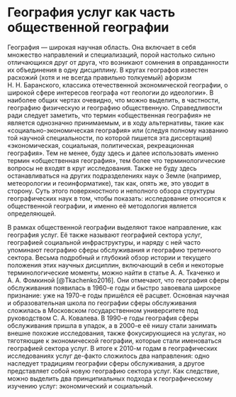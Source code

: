 # География услуг как часть общественной географии

География — широкая научная область. Она включает в себя множество направлений и специализаций, порой настолько сильно отличающихся друг от друга, что возникают сомнения в оправданности их объединения в одну дисциплину. В кругах географов известен расхожий (хотя и не всегда правильно толкуемый) афоризм Н. Н. Баранского, классика отечественной экономической географии, о широкой сфере интересов географа «от геологии до идеологии». В наиболее общих чертах очевидно, что можно выделить, в частности, географию физическую и географию общественную. Справедливости ради следует заметить, что термин «общественная география» не является однозначно принимаемым, и в ходу альтернативы, такие как «социально-экономическая география» или (следуя полному названию той научной специальности, по которой пишется эта диссертация) «экономическая, социальная, политическая, рекреационная география». Тем не менее, буду здесь и далее использовать именно термин «общественная география», тем более что терминологические вопросы не входят в круг исследования. Также не буду здесь останавливаться на других подразделениях наук о Земле (например, метеорологии и геоинформатике), так как, опять же, это уводит в сторону. Суть этого поверхностного и неполного обзора структуры географических наук в том, чтобы показать: исследование относится к общественной географии, и именно её методология является определяющей.

В рамках общественной географии выделяют такое направление, как география услуг. Её также называют географией сектора услуг, географией социальной инфраструктуры, и наряду с ней часто упоминают географию сферы обслуживания и географию третичного сектора. Весьма подробный и глубокий обзор истории и текущего положения этих научных дисциплин, включающий в себя и некоторые терминологические моменты, можно найти в статье А. А. Ткаченко и А. А. Фомкиной [@Tkachenko2016]. Они отмечают, что география сферы обслуживания появилась в 1960-е годы и быстро завоевала широкое признание: уже на 1970-е годы пришёлся её расцвет. Основная научная и образовательная школа по географии сферы обслуживания сложилась в Московском государственном университете под руководством С. А. Ковалева. В 1990-е годы география сферы обслуживания пришла в упадок, а в 2000-е её нишу стали занимать внешне похожие исследования, также фокусирующиеся на услугах, но тяготяющие к экономической географии, которые стали именоваться географией сектора услуг. В итоге к 2010-м годам в географических исследованиях услуг де-факто сложилось два направления: одно наследует традициям географии сферы обслуживания, а другое представляет собой новую географию сектора услуг. Как следствие, можно выделить два принципиальных подхода к географическому изучению услуг: экономический и социальный.
